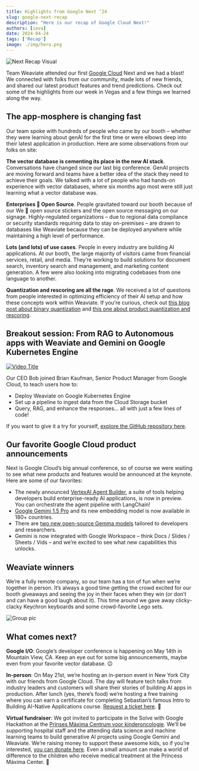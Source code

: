 ```yaml
---
title: Highlights from Google Next ‘24
slug: google-next-recap
description: "Here is our recap of Google Cloud Next!"
authors: [ieva]
date: 2024-04-24
tags: ['Recap']
image: ./img/hero.png
---
```

![Next Recap Visual](./img/hero.png)
<!-- truncate -->

Team Weaviate attended our first [Google Cloud](/partners/gcp) Next and we had a blast! We connected with folks from our community, made lots of new friends, and shared our latest product features and trend predictions. Check out some of the highlights from our week in Vegas and a few things we learned along the way.

## The app-mosphere is changing fast
Our team spoke with hundreds of people who came by our booth – whether they were learning about genAI for the first time or were elbows deep into their latest application in production. Here are some observations from our folks on site:

**The vector database is cementing its place in the new AI stack**. Conversations have changed since our last big conference. GenAI projects are moving forward and teams have a better idea of the stack they need to achieve their goals. We talked with a lot of people who had hands-on experience with vector databases, where six months ago most were still just learning what a vector database was.

**Enterprises 💚 Open Source**. People gravitated toward our booth because of our We 💚 open source stickers and the open source messaging on our signage. Highly-regulated organizations – due to regional data compliance or security standards requiring data to stay on-premises – are drawn to databases like Weaviate because they can be deployed anywhere while maintaining a high level of performance.


**Lots (and lots) of use cases**. People in every industry are building AI applications. At our booth, the large majority of visitors came from financial services, retail, and media. They’re working to build solutions for document search, inventory search and management, and marketing content generation. A few were also looking into migrating codebases from one language to another.

**Quantization and rescoring are all the rage**. We received a lot of questions from people interested in optimizing efficiency of their AI setup and how these concepts work within Weaviate. If you’re curious, check out [this blog post about binary quantization](/blog/binary-quantization) and [this one about product quantization and rescoring](/blog/pq-rescoring#the-problem-with-pq).

## Breakout session: From RAG to Autonomous apps with Weaviate and Gemini on Google Kubernetes Engine

[![Video Title](https://img.youtube.com/vi/WORgeRAAN-4/0.jpg)](https://www.youtube.com/watch?v=WORgeRAAN-4)

Our CEO Bob joined Brian Kaufman, Senior Product Manager from Google Cloud, to teach users how to:

* Deploy Weaviate on Google Kubernetes Engine
* Set up a pipeline to ingest data from the Cloud Storage bucket
* Query, RAG, and enhance the responses… all with just a few lines of code! 

If you want to give it a try for yourself, [explore the GitHub repository here](https://github.com/GoogleCloudPlatform/ai-on-gke/tree/main/tutorials-and-examples/vector-databases/NEXT-2024-Weaviate-Demo).

## Our favorite Google Cloud product announcements
Next is Google Cloud’s big annual conference, so of course we were waiting to see what new products and features would be announced at the keynote. Here are some of our favorites:

* The newly announced [VertexAI Agent Builder](https://cloud.google.com/products/agent-builder?hl=en), a suite of tools helping developers build enterprise-ready AI applications, is now in preview. You can orchestrate the agent pipeline with LangChain! 
* [Google Gemini 1.5 Pro](https://developers.googleblog.com/2024/04/gemini-15-pro-in-public-preview-with-new-features.html?m=1) and its new embedding model is now available in 180+ countries.
* There are [two new open-source Gemma models](https://developers.googleblog.com/2024/04/gemma-family-expands.html?m=1) tailored to developers and researchers.
* Gemini is now integrated with Google Workspace – think Docs / Slides / Sheets / Vids – and we’re excited to see what new capabilities this unlocks.

## Weaviate winners
We’re a fully remote company, so our team has a ton of fun when we’re together in person. It’s always a good time getting the crowd excited for our booth giveaways and seeing the joy in their faces when they win (or don’t and can have a good laugh about it). This time around we gave away clicky-clacky Keychron keyboards and some crowd-favorite Lego sets.

![Group pic](./img/group-pic.png)

## What comes next?
**Google I/O**: Google’s developer conference is happening on May 14th in Mountain View, CA. Keep an eye out for some big announcements, maybe even from your favorite vector database. 😉

**In-person**: On May 21st, we’re hosting an in-person event in New York City with our friends from Google Cloud. The day will feature tech talks from industry leaders and customers will share their stories of building AI apps in production. After lunch (yes, there’s food) we’re hosting a free training where you can earn a certificate for completing Sebastian’s famous Intro to Building AI-Native Applications course. [Request a ticket here](https://events.weaviate.io/ai-in-prod-ny-24). 💚

**Virtual fundraiser**: We got invited to participate in the Solve with Google Hackathon at the [Prinses Máxima Centrum voor kinderoncologie](https://www.linkedin.com/company/prinses-m-xima-centrum-voor-kinderoncologie/). We’ll be supporting hospital staff and the attending data science and machine learning teams to build generative AI projects using Google Gemini and Weaviate. We’re raising money to support these awesome kids, so if you’re interested, [you can donate here](https://www.maximaalinactie.nl/fundraisers/weaviate-for-good). Even a small amount can make a world of difference to the children who receive medical treatment at the Princess Máxima Center. 🫶


<WhatNext />
